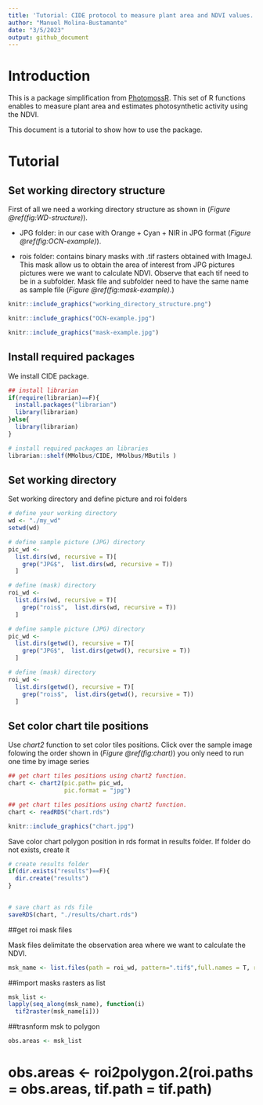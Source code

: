```yaml
---
title: 'Tutorial: CIDE protocol to measure plant area and NDVI values.'
author: "Manuel Molina-Bustamante"
date: "3/5/2023"
output: github_document
---
```


# Introduction

This is a package simplification from [PhotomossR](https://github.com/MMolBus/PhotomossR). 
This set of R functions enables to measure plant area and estimates photosynthetic activity using the NDVI.

This document is a tutorial to show how to use the package.  

# Tutorial
## Set working directory structure

First of all we need a working directory structure as shown in (_*Figure \@ref(fig:WD-structure)*_).

* JPG folder: in our case with Orange + Cyan + NIR in JPG format (_*Figure \@ref(fig:OCN-example)*_).

* rois folder: contains binary masks with .tif rasters obtained with ImageJ. This mask allow us to obtain the area of interest from JPG pictures pictures were we  want to calculate NDVI.
Observe that each tif need to be in a subfolder. Mask file and subfolder need to have the same name as sample file (_*Figure \@ref(fig:mask-example)*_.)


```r
knitr::include_graphics("working_directory_structure.png")
```


```r
knitr::include_graphics("OCN-example.jpg")
```


```r
knitr::include_graphics("mask-example.jpg")
```

## Install required packages
We install CIDE package.

```r
## install librarian
if(require(librarian)==F){
  install.packages("librarian")
  library(librarian)
}else{
  library(librarian)
}
```

```r
# install required packages an libraries
librarian::shelf(MMolbus/CIDE, MMolbus/MButils )
```


## Set working directory 
Set working directory and define picture and roi folders 

```r
# define your working directory
wd <- "./my_wd"
setwd(wd)

```


```r

# define sample picture (JPG) directory
pic_wd <-
  list.dirs(wd, recursive = T)[
    grep("JPG$",  list.dirs(wd, recursive = T))
  ]

# define (mask) directory
roi_wd <-
  list.dirs(wd, recursive = T)[
    grep("rois$",  list.dirs(wd, recursive = T))
  ]

```

```r

# define sample picture (JPG) directory
pic_wd <-
  list.dirs(getwd(), recursive = T)[
    grep("JPG$",  list.dirs(getwd(), recursive = T))
  ]

# define (mask) directory
roi_wd <-
  list.dirs(getwd(), recursive = T)[
    grep("rois$",  list.dirs(getwd(), recursive = T))
  ]

```

## Set color chart tile positions
Use _*chart2*_ function to set color tiles positions. Click over the sample image folowing the order shown in (_*Figure \@ref(fig:chart)*_) 
you only need to run one time by image series

```r
## get chart tiles positions using chart2 function.
chart <- chart2(pic.path= pic_wd,
                pic.format = "jpg")


```
```r
## get chart tiles positions using chart2 function.
chart <- readRDS("chart.rds")
```

```r
knitr::include_graphics("chart.jpg")
```

Save color chart polygon position in rds format in results folder. If folder do not exists, create it 
```r
# create results folder
if(dir.exists("results")==F){
  dir.create("results")
}
  
```

```r
# save chart as rds file
saveRDS(chart, "./results/chart.rds")

```


##get roi mask files

Mask files delimitate the observation area where we want to calculate the NDVI.
```r
msk_name <- list.files(path = roi_wd, pattern=".tif$",full.names = T, recursive = T)

```


##import masks rasters as list
```r
msk_list <-
lapply(seq_along(msk_name), function(i)
  tif2raster(msk_name[i]))

```


##trasnform msk to polygon
```r
obs.areas <- msk_list

```


# obs.areas <- roi2polygon.2(roi.paths = obs.areas, tif.path = tif.path)





